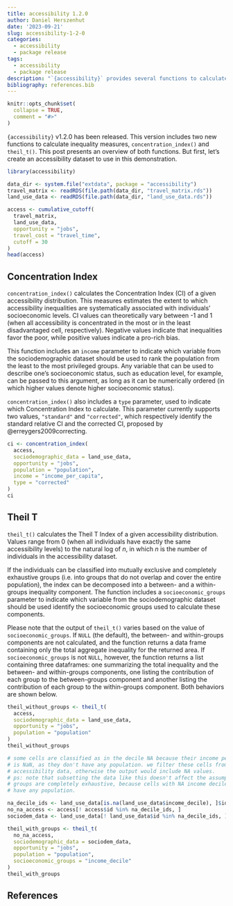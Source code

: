 ```yaml
---
title: accessibility 1.2.0
author: Daniel Herszenhut
date: '2023-09-21'
slug: accessibility-1-2-0
categories:
  - accessibility
  - package release
tags:
  - accessibility
  - package release
description: "`{accessibility}` provides several functions to calculate accessibility and inequality measures in R. This post overviews the recently released `{accessibility}` v1.2.0."
bibliography: references.bib
---
```


```r
knitr::opts_chunk$set(
  collapse = TRUE,
  comment = "#>"
)
```

`{accessibility}` v1.2.0 has been released. This version includes two new
functions to calculate inequality measures, `concentration_index()` and
`theil_t()`. This post presents an overview of both functions. But first, let's
create an accessibility dataset to use in this demonstration.

```r
library(accessibility)

data_dir <- system.file("extdata", package = "accessibility")
travel_matrix <- readRDS(file.path(data_dir, "travel_matrix.rds"))
land_use_data <- readRDS(file.path(data_dir, "land_use_data.rds"))

access <- cumulative_cutoff(
  travel_matrix,
  land_use_data,
  opportunity = "jobs",
  travel_cost = "travel_time",
  cutoff = 30
)
head(access)
```

## Concentration Index

`concentration_index()` calculates the Concentration Index (CI) of a given
accessibility distribution. This measures estimates the extent to which
accessibility inequalities are systematically associated with individuals'
socioeconomic levels. CI values can theoretically vary between -1 and 1 (when
all accessibility is concentrated in the most or in the least disadvantaged
cell, respectively). Negative values indicate that inequalities favor the poor,
while positive values indicate a pro-rich bias.

This function includes an `income` parameter to indicate which variable from the
sociodemographic dataset should be used to rank the population from the least to
the most privileged groups. Any variable that can be used to describe one's
socioeconomic status, such as education level, for example, can be passed to
this argument, as long as it can be numerically ordered (in which higher values
denote higher socioeconomic status).

`concentration_index()` also includes a `type` parameter, used to indicate which
Concentration Index to calculate. This parameter currently supports two values,
`"standard"` and `"corrected"`, which respectively identify the standard
relative CI and the corrected CI, proposed by @erreygers2009correcting.

```r
ci <- concentration_index(
  access,
  sociodemographic_data = land_use_data,
  opportunity = "jobs",
  population = "population",
  income = "income_per_capita",
  type = "corrected"
)
ci
```

## Theil T

`theil_t()` calculates the Theil T Index of a given accessibility distribution.
Values range from 0 (when all individuals have exactly the same accessibility
levels) to the natural log of *n*, in which *n* is the number of individuals in
the accessibility dataset.

If the individuals can be classified into mutually exclusive and completely
exhaustive groups (i.e. into groups that do not overlap and cover the entire
population), the index can be decomposed into a between- and a within-groups
inequality component. The function includes a `socioeconomic_groups` parameter
to indicate which variable from the sociodemographic dataset should be used
identify the socioeconomic groups used to calculate these components.

Please note that the output of `theil_t()` varies based on the value of
`socioeconomic_groups`. If `NULL` (the default), the between- and within-groups
components are not calculated, and the function returns a data frame containing
only the total aggregate inequality for the returned area. If
`socioeconomic_groups` is not `NULL`, however, the function returns a list
containing three dataframes: one summarizing the total inequality and the
between- and within-groups components, one listing the contribution of each
group to the between-groups component and another listing the contribution of
each group to the within-groups component. Both behaviors are shown below.

```r
theil_without_groups <- theil_t(
  access,
  sociodemographic_data = land_use_data,
  opportunity = "jobs",
  population = "population"
)
theil_without_groups

# some cells are classified as in the decile NA because their income per capita
# is NaN, as they don't have any population. we filter these cells from our
# accessibility data, otherwise the output would include NA values.
# ps: note that subsetting the data like this doesn't affect the assumption that
# groups are completely exhaustive, because cells with NA income decile don't
# have any population.

na_decile_ids <- land_use_data[is.na(land_use_data$income_decile), ]$id
no_na_access <- access[! access$id %in% na_decile_ids, ]
sociodem_data <- land_use_data[! land_use_data$id %in% na_decile_ids, ]

theil_with_groups <- theil_t(
  no_na_access,
  sociodemographic_data = sociodem_data,
  opportunity = "jobs",
  population = "population",
  socioeconomic_groups = "income_decile"
)
theil_with_groups
```

## References

